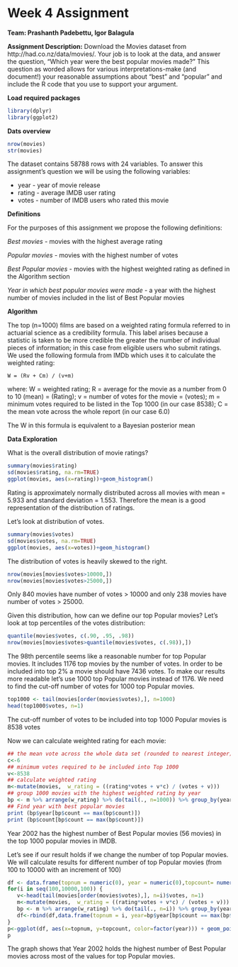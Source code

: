 
Week 4 Assignment
=============================================================

**Team: Prashanth Padebettu, Igor Balagula**

**Assignment Description:**
Download the Movies dataset from http://had.co.nz/data/movies/. Your job is to look at the data, and answer the question, "Which year were the best popular movies made?" This question as worded allows for various interpretations-make (and document!) your reasonable assumptions about "best" and "popular" and include the R code that you use to support your argument.


**Load required packages**

```r
library(dplyr)
library(ggplot2)
```

**Dats overview**

```r
nrow(movies)
str(movies)
```

The dataset contains 58788 rows with 24 variables. To answer this assignment's question we will be using the following variables:

- year - year of movie release
- rating - average IMDB user rating
- votes - number of IMDB users who rated this movie


**Definitions**

For the purposes of this assignment we propose the following definitions:

*Best movies* - movies with the highest average rating

*Popular movies* - movies with the highest number of votes 

*Best Popular movies* - movies with the highest weighted rating as defined in the Algorithm section

*Year in which best popular movies were made* - a year with the highest number of movies included in the list of Best Popular movies

**Algorithm**

The top (n=1000) films are based on a weighted rating formula referred to in actuarial science as a credibility formula.  This label arises because a statistic is taken to be more credible the greater the number of individual pieces of information; in this case from eligible users who submit ratings. We used the following formula from IMDb which uses it to calculate the weighted rating:

    W = (Rv + Cm) / (v+m) 
    
where:
    W = weighted rating;
    R = average for the movie as a number from 0 to 10 (mean) = (Rating);
    v = number of votes for the movie = (votes);
    m = minimum votes required to be listed in the Top 1000 (in our case 8538);
    C = the mean vote across the whole report (in our case 6.0)

The W in this formula is equivalent to a Bayesian posterior mean

**Data Exploration**

What is the overall distribution of movie ratings?
```r
summary(movies$rating)
sd(movies$rating, na.rm=TRUE)
ggplot(movies, aes(x=rating))+geom_histogram()
```

Rating is approximately normally distributed across all movies with mean = 5.933 and standard deviation = 1.553. Therefore the mean is a good representation of the distribution of ratings.  

Let's look at distribution of votes.
```r
summary(movies$votes)
sd(movies$votes, na.rm=TRUE)
ggplot(movies, aes(x=votes))+geom_histogram() 
```

The distribution of votes is heavily skewed to the right. 

```r
nrow(movies[movies$votes>10000,])
nrow(movies[movies$votes>25000,])
```

Only 840 movies have number of votes > 10000 and only 238 movies have number of votes > 25000.

Given this distribution, how can we define our top Popular movies? Let's look at top percentiles of the votes distribution:

```r
quantile(movies$votes, c(.90, .95, .98))
nrow(movies[movies$votes>quantile(movies$votes, c(.98)),])
```
 
The 98th percentile seems like a reasonable number for top Popular movies. It includes 1176 top movies by the number of votes. In order to be included into top 2% a movie should have 7436 votes. To make our results more readable let's use 1000 top Popular movies instead of 1176. We need to find the cut-off number of votes for 1000 top Popular movies.

```r
top1000 <- tail(movies[order(movies$votes),], n=1000)
head(top1000$votes, n=1)
```

The cut-off number of votes to be included into top 1000 Popular movies is 8538 votes

Now we can calculate weighted rating for each movie:

```r
## the mean vote across the whole data set (rounded to nearest integer)
c<-6
## minimum votes required to be included into Top 1000
v<-8538
## calculate weighted rating
m<-mutate(movies,  w_rating = ((rating*votes + v*c) / (votes + v)))
## group 1000 movies with the highest weighted rating by year
bp <- m %>% arrange(w_rating) %>% do(tail(., n=1000)) %>% group_by(year) %>% summarise(count = n())
## Find year with best popular movies
print (bp$year[bp$count == max(bp$count)])
print (bp$count[bp$count == max(bp$count)])
```
Year 2002 has the highest number of Best Popular movies (56 movies) in the top 1000 popular movies in IMDB.

Let's see if our result holds if we change the number of top Popular movies. We will calculate results for different number of top Popular movies (from 100 to 10000 with an increment of 100)

```r
df <- data.frame(topnum = numeric(0), year = numeric(0),topcount= numeric(0))
for(i in seq(100,10000,100)) {
   v<-head(tail(movies[order(movies$votes),], n=i)$votes, n=1)
   m<-mutate(movies,  w_rating = ((rating*votes + v*c) / (votes + v)))
   bp <- m %>% arrange(w_rating) %>% do(tail(., n=i)) %>% group_by(year) %>% summarise(count = n())
   df<-rbind(df,data.frame(topnum = i, year=bp$year[bp$count == max(bp$count)], topcount=bp$count[bp$count == max(bp$count)]))
}
p<-ggplot(df, aes(x=topnum, y=topcount, color=factor(year))) + geom_point()+ggtitle("Best Popular Movies")+ylab("Highest number of Best Popular movies")+xlab("Number of top Popular movies")+  scale_colour_discrete(name  ="Year")
p
```

The graph shows that Year 2002 holds the highest number of Best Popular movies across most of the values for top Popular movies.

